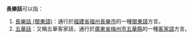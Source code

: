 '''長樂話'''可以指：
#[[長樂話_(閩東語)|長樂話 (閩東語)]]：通行於[[福建省|福建省]][[福州|福州]][[長樂市|長樂市]]的一種[[閩東語|閩東語]]方言。
#[[五華話|五華話]]：又稱五華客家話，通行於[[廣東省|廣東省]][[梅州市|梅州市]][[五華縣|五華縣]]的一種[[客家語|客家語]]方言。

{{消歧義|cat=三字消歧义}}
